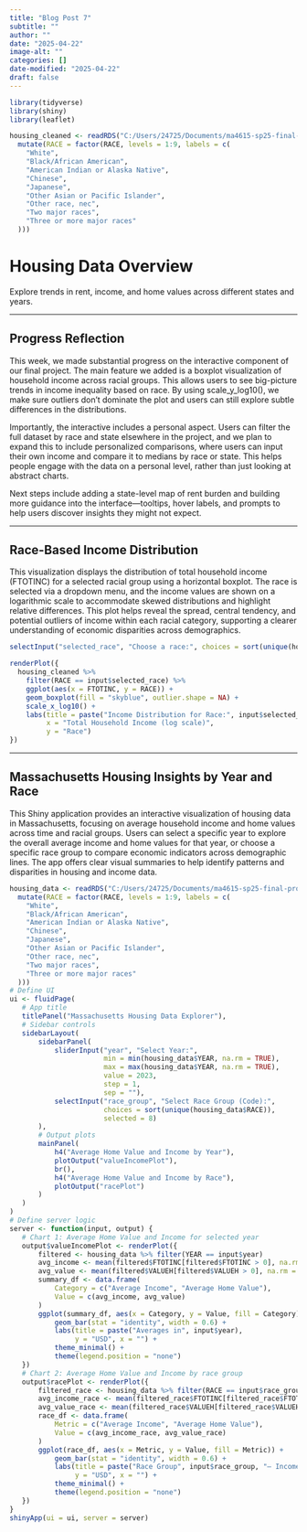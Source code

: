```yaml
---
title: "Blog Post 7"
subtitle: ""
author: ""
date: "2025-04-22"
image-alt: ""
categories: []
date-modified: "2025-04-22"
draft: false
---
```


```r
library(tidyverse)
library(shiny)
library(leaflet)

housing_cleaned <- readRDS("C:/Users/24725/Documents/ma4615-sp25-final-project-team-3/housing_cleaned.rds") %>%
  mutate(RACE = factor(RACE, levels = 1:9, labels = c(
    "White",
    "Black/African American",
    "American Indian or Alaska Native",
    "Chinese",
    "Japanese",
    "Other Asian or Pacific Islander",
    "Other race, nec",
    "Two major races",
    "Three or more major races"
  )))
```

# Housing Data Overview

Explore trends in rent, income, and home values across different states and years.

---

## Progress Reflection

This week, we made substantial progress on the interactive component of our final project. The main feature we added is a boxplot visualization of household income across racial groups. This allows users to see big-picture trends in income inequality based on race. By using scale_y_log10(), we make sure outliers don’t dominate the plot and users can still explore subtle differences in the distributions.

Importantly, the interactive includes a personal aspect. Users can filter the full dataset by race and state elsewhere in the project, and we plan to expand this to include personalized comparisons, where users can input their own income and compare it to medians by race or state. This helps people engage with the data on a personal level, rather than just looking at abstract charts.

Next steps include adding a state-level map of rent burden and building more guidance into the interface—tooltips, hover labels, and prompts to help users discover insights they might not expect.


---

## Race-Based Income Distribution
This visualization displays the distribution of total household income (FTOTINC) for a selected racial group using a horizontal boxplot. The race is selected via a dropdown menu, and the income values are shown on a logarithmic scale to accommodate skewed distributions and highlight relative differences. This plot helps reveal the spread, central tendency, and potential outliers of income within each racial category, supporting a clearer understanding of economic disparities across demographics.
```r
selectInput("selected_race", "Choose a race:", choices = sort(unique(housing_cleaned$RACE)))
```

```r
renderPlot({
  housing_cleaned %>%
    filter(RACE == input$selected_race) %>%
    ggplot(aes(x = FTOTINC, y = RACE)) +
    geom_boxplot(fill = "skyblue", outlier.shape = NA) +
    scale_x_log10() +
    labs(title = paste("Income Distribution for Race:", input$selected_race),
         x = "Total Household Income (log scale)",
         y = "Race")
})
```
---

## Massachusetts Housing Insights by Year and Race
This Shiny application provides an interactive visualization of housing data in Massachusetts, focusing on average household income and home values across time and racial groups. Users can select a specific year to explore the overall average income and home values for that year, or choose a specific race group to compare economic indicators across demographic lines. The app offers clear visual summaries to help identify patterns and disparities in housing and income data.


```r
housing_data <- readRDS("C:/Users/24725/Documents/ma4615-sp25-final-project-team-3/housing_cleaned.rds") %>%
  mutate(RACE = factor(RACE, levels = 1:9, labels = c(
    "White",
    "Black/African American",
    "American Indian or Alaska Native",
    "Chinese",
    "Japanese",
    "Other Asian or Pacific Islander",
    "Other race, nec",
    "Two major races",
    "Three or more major races"
  )))
# Define UI
ui <- fluidPage(
   # App title
   titlePanel("Massachusetts Housing Data Explorer"),
   # Sidebar controls
   sidebarLayout(
       sidebarPanel(
           sliderInput("year", "Select Year:",
                       min = min(housing_data$YEAR, na.rm = TRUE),
                       max = max(housing_data$YEAR, na.rm = TRUE),
                       value = 2023,
                       step = 1,
                       sep = ""),
           selectInput("race_group", "Select Race Group (Code):",
                       choices = sort(unique(housing_data$RACE)),
                       selected = 8)
       ),
       # Output plots
       mainPanel(
           h4("Average Home Value and Income by Year"),
           plotOutput("valueIncomePlot"),
           br(),
           h4("Average Home Value and Income by Race"),
           plotOutput("racePlot")
       )
   )
)
# Define server logic
server <- function(input, output) {
   # Chart 1: Average Home Value and Income for selected year
   output$valueIncomePlot <- renderPlot({
       filtered <- housing_data %>% filter(YEAR == input$year)
       avg_income <- mean(filtered$FTOTINC[filtered$FTOTINC > 0], na.rm = TRUE)
       avg_value <- mean(filtered$VALUEH[filtered$VALUEH > 0], na.rm = TRUE)
       summary_df <- data.frame(
           Category = c("Average Income", "Average Home Value"),
           Value = c(avg_income, avg_value)
       )
       ggplot(summary_df, aes(x = Category, y = Value, fill = Category)) +
           geom_bar(stat = "identity", width = 0.6) +
           labs(title = paste("Averages in", input$year),
                y = "USD", x = "") +
           theme_minimal() +
           theme(legend.position = "none")
   })
   # Chart 2: Average Home Value and Income by race group
   output$racePlot <- renderPlot({
       filtered_race <- housing_data %>% filter(RACE == input$race_group)
       avg_income_race <- mean(filtered_race$FTOTINC[filtered_race$FTOTINC > 0], na.rm = TRUE)
       avg_value_race <- mean(filtered_race$VALUEH[filtered_race$VALUEH > 0], na.rm = TRUE)
       race_df <- data.frame(
           Metric = c("Average Income", "Average Home Value"),
           Value = c(avg_income_race, avg_value_race)
       )
       ggplot(race_df, aes(x = Metric, y = Value, fill = Metric)) +
           geom_bar(stat = "identity", width = 0.6) +
           labs(title = paste("Race Group", input$race_group, "— Income vs Home Value"),
                y = "USD", x = "") +
           theme_minimal() +
           theme(legend.position = "none")
   })
}
shinyApp(ui = ui, server = server)
```